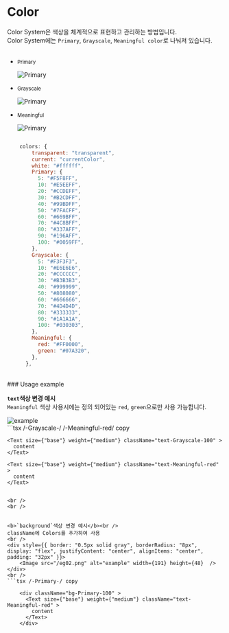 
# Color

Color System은 색상을 체계적으로 표현하고 관리하는 방법입니다.<br />
Color System에는 `Primary`, `Grayscale`, `Meaningful color`로 나눠져 있습니다.
<br />
<br />

<div style={{ border: "0.5px solid gray", borderRadius: "8px", display: "flex", justifyContent: "center", alignItems: "center", padding: "32px" }}>
    <ul>
    <li style={{marginBottom:"15px"}}>
    <p><small>Primary</small></p>
    <Image src="/pr.png" alt="Primary" width={423} height={50}  /></li>
    <li style={{marginBottom:"15px"}}>
    <p><small>Grayscale</small></p>
    <Image src="/gr.png" alt="Primary" width={423} height={50}  /></li>
    <li style={{marginBottom:"15px"}}>
    <p><small>Meaningful</small></p>
    <Image src="/Meaningful.png" alt="Primary" width={423} height={72}  /></li>
  </ul>
</div>

```js tailwind.config.js /Primary/ /Grayscale/ /Meaningful/ copy

    colors: {
        transparent: "transparent",
        current: "currentColor",
        white: "#ffffff",
        Primary: {
          5: "#F5F8FF",
          10: "#E5EEFF",
          20: "#CCDEFF",
          30: "#B2CDFF",
          40: "#99BDFF",
          50: "#7FACFF",
          60: "#669BFF",
          70: "#4C8BFF",
          80: "#337AFF",
          90: "#196AFF",
          100: "#0059FF",
        },
        Grayscale: {
          5: "#F3F3F3",
          10: "#E6E6E6",
          20: "#CCCCCC",
          30: "#B3B3B3",
          40: "#999999",
          50: "#808080",
          60: "#666666",
          70: "#4D4D4D",
          80: "#333333",
          90: "#1A1A1A",
          100: "#030303",
        },
        Meaningful: {
          red: "#FF0000",
          green: "#07A320",
        },
      },

```
<br />
### Usage example

<b>`text`색상 변경 예시</b><br />
`Meaningful` 색상 사용시에는 정의 되어있는 `red`, `green`으로만 사용 가능합니다.
<br />
<div style={{ border: "0.5px solid gray", borderRadius: "8px", display: "flex", justifyContent: "center", alignItems: "center", padding: "32px" }}>
    <Image src="/eg01.png" alt="example" width={232} height={38}  />
</div>
```tsx /-Grayscale-/ /-Meaningful-red/ copy

    <Text size={"base"} weight={"medium"} className="text-Grayscale-100" >
      content
    </Text>

    <Text size={"base"} weight={"medium"} className="text-Meaningful-red" >
      content
    </Text>

```

<br />
<br />


<b>`background`색상 변경 예시</b><br />
className에 Colors를 추가하여 사용
<br />
<div style={{ border: "0.5px solid gray", borderRadius: "8px", display: "flex", justifyContent: "center", alignItems: "center", padding: "32px" }}>
    <Image src="/eg02.png" alt="example" width={191} height={48}  />
</div>
<br />
```tsx /-Primary-/ copy

    <div className="bg-Primary-100" >
      <Text size={"base"} weight={"medium"} className="text-Meaningful-red" >
        content
      </Text>
    </div>
    
```